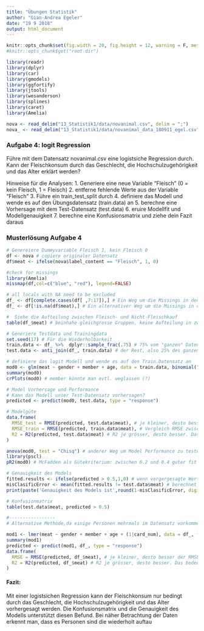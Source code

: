 ```yaml
---
title: "Übungen Statistik"
author: "Gian-Andrea Egeler"
date: "19 9 2018"
output: html_document
---
```


```r
knitr::opts_chunk$set(fig.width = 20, fig.height = 12, warning = F, message = F)
#knitr::opts_chunk$get("root.dir")
```


```r

library(readr)
library(dplyr)
library(car)
library(gmodels)
library(ggfortify)
library(jtools)
library(wesanderson)
library(splines)
library(caret)
library(Amelia)

nova <- read_delim("13_Statistik1/data/novanimal.csv", delim = ";")
nova_ <- read_delim("13_Statistik1/data/novanimal_data_180911_egel.csv", delim = ";")
```


### Aufgabe 4: logit Regression


Führe mit dem Datensatz novanimal.csv eine logistsiche Regression durch. Kann der Fleischkonsum durch das Geschlecht, die Hochschulzugehörigkeit und das Alter erklärt werden?

Hinweise für die Analysen:
1. Generiere eine neue Variable "Fleisch" (0 = kein Fleisch, 1 = Fleisch)
2. entferne fehlende Werte aus der Variable "Fleisch"
3. Führe ein train_test_split durch
4. definiere das Modell und wende es auf den Übungsdatensatz (train.data) an
5. berechne eine Vorhersage mit dem Test-Datensatz (test.data)
6. eruire Modellfit und Modellgenauigkeit
7. berechne eine Konfusionsmatrix und ziehe dein Fazit daraus

### Musterlösung Aufgabe 4

```r

# Genereiere Dummyvariable Fleisch 1, kein Fleisch 0
df <- nova # copiere originaler Datensatz
df$meat <- ifelse(nova$label_content == "Fleisch", 1, 0)

#check for missings
library(Amelia)
missmap(df,col=c("blue", "red"), legend=FALSE)

# all locals with NA need to be excluded
df_ <- df[complete.cases(df[ ,7:17]),] # Ein Weg um die Missings in den ausgewählten Spalten zu löschen
df_ <- df[!is.na(df$meat),] # Ein alternativer Weg um die Missings in der gwünschten Spalte zu löschen

#  Siehe die Aufteilung zwischen Fleisch- und Nicht-Fleischkauf 
table(df_$meat) # beinhahe gleichgrosse Gruppen, keine Aufteilung in zwei Datensätze nötig

# Generiere Testdata und Trainingdata
set.seed(17) # Für die Wiederholbarkeit
train.data <- df_ %>%  dplyr::sample_frac(.75) # 75% vom "ganzen" Datensatz werden rausgenommen, auf diese Daten wenden wir unser Modell an
test.data <- anti_join(df_, train.data) # der Rest, also 25% des ganzen Datensatzes ist unser Testdatensatz

# definiere das logit Modell und wende es auf den Train.Datensatz an
mod0 <- glm(meat ~ gender + member + age, data = train.data, binomial("logit"))
summary(mod0)
crPlots(mod0) # member könnte man evtl. weglassen (?)

# Model Vorhersage und Performance
# Kann das Modell unser Test-Datensatz vorhersagen?
predicted <- predict(mod0, test.data, type = "response")

# Modelgüte
data.frame(
  RMSE_test = RMSE(predicted, test.data$meat), # je kleiner, desto besser der RMSE. Das bedeutet guter Modelfit
  RMSE_train = RMSE(predicted, train.data$meat), # Vergleich RMSE zwischen train und test. 
  R2 = R2(predicted, test.data$meat) # R2 je grösser, desto besser. Das bedeutet Modell erklärt viel Varianz zwischen den Daten
)

anova(mod0, test = "Chisq") # anderer Weg um Model Performance zu testen
library(pscl)
pR2(mod0) # McFadden als Gütekriterium: zwischen 0.2 und 0.4 guter fit

# Genauigkeit des Models
fitted.results <- ifelse(predicted > 0.5,1,0) # wenn vorgergesagte Werte grösser als Zufall ist (.5) bekommen sie eine 1 sonst 0 
misClasificError <- mean(fitted.results != test.data$meat) # berechnet die Fehlklassifizierung
print(paste('Genauigkeit des Models ist',round(1-misClasificError, digits = 2))) # nahe bei 50%: Model ist passt zwar zu den Daten, aber das Geschlecht noch das Alter kann der Kauf von einem Fleisch-Menü vorhersagen 

# Konfusionmatrix
table(test.data$meat, predicted > 0.5)

#-----------------
# Alternative Methode,da einige Personen mehrmals im Datensatz vorkommen

mod1 <- lmer(meat ~ gender + member + age + (1|card_num), data = df_, family = binomial(link=logit))
summary(mod1)
predicted <- predict(mod1, df_, type = "response")
data.frame(
  RMSE = RMSE(predicted, df_$meat), # je kleiner, desto besser der RMSE. Das bedeutet guter Modelfit
  R2 = R2(predicted, df_$meat) # R2 je grösser, desto besser. Das bedeutet Modell klärt viel Varianz auf.
)


```
#### Fazit:
Mit einer logistsichen Regression kann der Fleischkonsum nur bedingt durch das Geschlecht, die Hochschulzugehörigkeit und das Alter vorhergesagt werden. Die Konfusionsmatrix und die Genauigkeit des Modells unterstützt diesen Befund. 
Bei näher Betrachtung der Daten erkennt man, dass es Personen sind die wiederholt auftau  